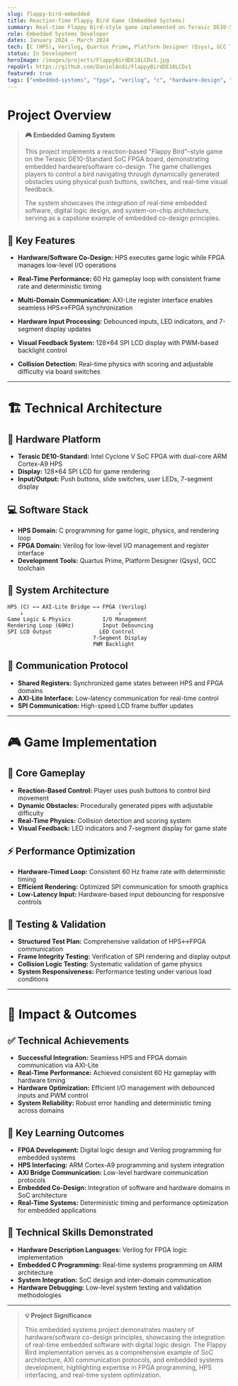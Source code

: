 ```yaml
---
slug: flappy-bird-embedded
title: Reaction-Time Flappy Bird Game (Embedded Systems)
summary: Real-time Flappy Bird-style game implemented on Terasic DE10-Standard SoC FPGA board, demonstrating embedded hardware/software co-design with C, Verilog, and AXI-Lite communication.
role: Embedded Systems Developer
dates: January 2024 – March 2024
tech: [C (HPS), Verilog, Quartus Prime, Platform Designer (Qsys), GCC Toolchain, AXI-Lite, SPI Communication]
status: In Development
heroImage: /images/projects/FlappyBirdDE10LCDv1.jpg
repoUrl: https://github.com/DanielAndi/FlappyBirdDE10LCDv1
featured: true
tags: ["embedded-systems", "fpga", "verilog", "c", "hardware-design", "real-time-systems"]
---
```


# Project Overview

> **🎮 Embedded Gaming System**
> 
> This project implements a reaction-based "Flappy Bird"–style game on the Terasic DE10-Standard SoC FPGA board, demonstrating embedded hardware/software co-design. The game challenges players to control a bird navigating through dynamically generated obstacles using physical push buttons, switches, and real-time visual feedback.
> 
> The system showcases the integration of real-time embedded software, digital logic design, and system-on-chip architecture, serving as a capstone example of embedded co-design principles.

## 🎯 Key Features

- **Hardware/Software Co-Design:** HPS executes game logic while FPGA manages low-level I/O operations

- **Real-Time Performance:** 60 Hz gameplay loop with consistent frame rate and deterministic timing

- **Multi-Domain Communication:** AXI-Lite register interface enables seamless HPS↔FPGA synchronization

- **Hardware Input Processing:** Debounced inputs, LED indicators, and 7-segment display updates

- **Visual Feedback System:** 128×64 SPI LCD display with PWM-based backlight control

- **Collision Detection:** Real-time physics with scoring and adjustable difficulty via board switches

---

# 🏗️ Technical Architecture

## 🔧 Hardware Platform

- **Terasic DE10-Standard:** Intel Cyclone V SoC FPGA with dual-core ARM Cortex-A9 HPS
- **Display:** 128×64 SPI LCD for game rendering
- **Input/Output:** Push buttons, slide switches, user LEDs, 7-segment display

## 💻 Software Stack

- **HPS Domain:** C programming for game logic, physics, and rendering loop
- **FPGA Domain:** Verilog for low-level I/O management and register interface
- **Development Tools:** Quartus Prime, Platform Designer (Qsys), GCC toolchain

## 🔄 System Architecture

```
HPS (C) ←→ AXI-Lite Bridge ←→ FPGA (Verilog)
    ↓                              ↓
Game Logic & Physics          I/O Management
Rendering Loop (60Hz)         Input Debouncing
SPI LCD Output               LED Control
                           7-Segment Display
                           PWM Backlight
```

## 📡 Communication Protocol

- **Shared Registers:** Synchronized game states between HPS and FPGA domains
- **AXI-Lite Interface:** Low-latency communication for real-time control
- **SPI Communication:** High-speed LCD frame buffer updates

---

# 🎮 Game Implementation

## 🎯 Core Gameplay

- **Reaction-Based Control:** Player uses push buttons to control bird movement
- **Dynamic Obstacles:** Procedurally generated pipes with adjustable difficulty
- **Real-Time Physics:** Collision detection and scoring system
- **Visual Feedback:** LED indicators and 7-segment display for game state

## ⚡ Performance Optimization

- **Hardware-Timed Loop:** Consistent 60 Hz frame rate with deterministic timing
- **Efficient Rendering:** Optimized SPI communication for smooth graphics
- **Low-Latency Input:** Hardware-based input debouncing for responsive controls

## 🧪 Testing & Validation

- **Structured Test Plan:** Comprehensive validation of HPS↔FPGA communication
- **Frame Integrity Testing:** Verification of SPI rendering and display output
- **Collision Logic Testing:** Systematic validation of game physics
- **System Responsiveness:** Performance testing under various load conditions

---

# 🎯 Impact & Outcomes

## ✅ Technical Achievements

- **Successful Integration:** Seamless HPS and FPGA domain communication via AXI-Lite
- **Real-Time Performance:** Achieved consistent 60 Hz gameplay with hardware timing
- **Hardware Optimization:** Efficient I/O management with debounced inputs and PWM control
- **System Reliability:** Robust error handling and deterministic timing across domains

## 🌟 Key Learning Outcomes

- **FPGA Development:** Digital logic design and Verilog programming for embedded systems
- **HPS Interfacing:** ARM Cortex-A9 programming and system integration
- **AXI Bridge Communication:** Low-level hardware communication protocols
- **Embedded Co-Design:** Integration of software and hardware domains in SoC architecture
- **Real-Time Systems:** Deterministic timing and performance optimization for embedded applications

## 🔧 Technical Skills Demonstrated

- **Hardware Description Languages:** Verilog for FPGA logic implementation
- **Embedded C Programming:** Real-time systems programming on ARM architecture
- **System Integration:** SoC design and inter-domain communication
- **Hardware Debugging:** Low-level system testing and validation methodologies

---

> **💡 Project Significance**
> 
> This embedded systems project demonstrates mastery of hardware/software co-design principles, showcasing the integration of real-time embedded software with digital logic design. The Flappy Bird implementation serves as a comprehensive example of SoC architecture, AXI communication protocols, and embedded systems development, highlighting expertise in FPGA programming, HPS interfacing, and real-time system optimization.
